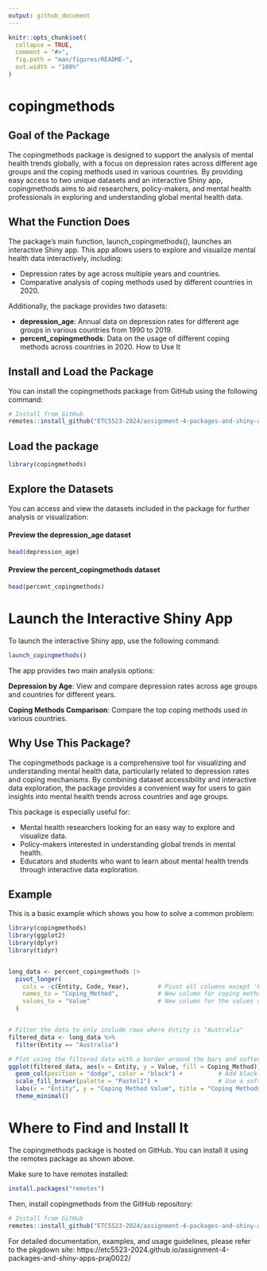```yaml
---
output: github_document
---
```


<!-- README.md is generated from README.Rmd. Please edit that file -->

```r
knitr::opts_chunk$set(
  collapse = TRUE,
  comment = "#>",
  fig.path = "man/figures/README-",
  out.width = "100%"
)
```

# copingmethods

<!-- badges: start -->
<!-- badges: end -->

## Goal of the Package

The copingmethods package is designed to support the analysis of mental health trends globally, with a focus on depression rates across different age groups and the coping methods used in various countries. By providing easy access to two unique datasets and an interactive Shiny app, copingmethods aims to aid researchers, policy-makers, and mental health professionals in exploring and understanding global mental health data.

## What the Function Does

The package's main function, launch_copingmethods(), launches an interactive Shiny app. This app allows users to explore and visualize mental health data interactively, including:

- Depression rates by age across multiple years and countries.
- Comparative analysis of coping methods used by different countries in 2020.

Additionally, the package provides two datasets:

- **depression_age**: Annual data on depression rates for different age groups in various countries from 1990 to 2019.
- **percent_copingmethods**: Data on the usage of different coping methods across countries in 2020.
How to Use It

## Install and Load the Package

You can install the copingmethods package from GitHub using the following command:

``` r
# Install from GitHub
remotes::install_github("ETC5523-2024/assignment-4-packages-and-shiny-apps-praj0022")
```

## Load the package

```r
library(copingmethods)
```

## Explore the Datasets

You can access and view the datasets included in the package for further analysis or visualization:

#### Preview the depression_age dataset

```r
head(depression_age)
```

#### Preview the percent_copingmethods dataset

```r
head(percent_copingmethods)
```

# Launch the Interactive Shiny App
To launch the interactive Shiny app, use the following command:

```r
launch_copingmethods()
```


The app provides two main analysis options:

**Depression by Age**: View and compare depression rates across age groups and countries for different years.

**Coping Methods Comparison**: Compare the top coping methods used in various countries.

## Why Use This Package?

The copingmethods package is a comprehensive tool for visualizing and understanding mental health data, particularly related to depression rates and coping mechanisms. By combining dataset accessibility and interactive data exploration, the package provides a convenient way for users to gain insights into mental health trends across countries and age groups.

This package is especially useful for:

- Mental health researchers looking for an easy way to explore and visualize data.
- Policy-makers interested in understanding global trends in mental health.
- Educators and students who want to learn about mental health trends through interactive data exploration.

## Example

This is a basic example which shows you how to solve a common problem:

```r
library(copingmethods)
library(ggplot2)
library(dplyr)
library(tidyr)


long_data <- percent_copingmethods |>
  pivot_longer(
    cols = -c(Entity, Code, Year),        # Pivot all columns except 'Entity', 'Code' and 'Year'
    names_to = "Coping_Method",           # New column for coping method names
    values_to = "Value"                   # New column for the values of coping methods
  )


# Filter the data to only include rows where Entity is "Australia"
filtered_data <- long_data %>%
  filter(Entity == "Australia")

# Plot using the filtered data with a border around the bars and softer colors
ggplot(filtered_data, aes(x = Entity, y = Value, fill = Coping_Method)) +
  geom_col(position = "dodge", color = "black") +          # Add black border around bars
  scale_fill_brewer(palette = "Pastel1") +                 # Use a soft color palette
  labs(x = "Entity", y = "Coping Method Value", title = "Coping Methods for Australia") +
  theme_minimal()

```


# Where to Find and Install It

The copingmethods package is hosted on GitHub. You can install it using the remotes package as shown above. 

Make sure to have remotes installed:

```r
install.packages("remotes")
```

Then, install copingmethods from the GitHub repository:

``` r
# Install from GitHub
remotes::install_github("ETC5523-2024/assignment-4-packages-and-shiny-apps-praj0022")
```


For detailed documentation, examples, and usage guidelines, please refer to the pkgdown site:  https://etc5523-2024.github.io/assignment-4-packages-and-shiny-apps-praj0022/














